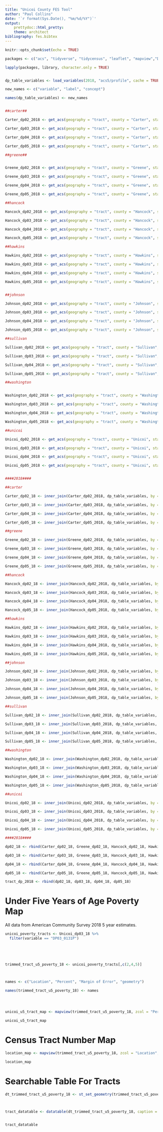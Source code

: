 ```yaml
---
title: "Unicoi County FES Tool"
author: "Paul Collins"
date: '`r format(Sys.Date(), "%m/%d/%Y")`'
output:
    prettydoc::html_pretty:
    theme: architect 
bibliography: fes.bibtex   
---
```


```r
knitr::opts_chunk$set(echo = TRUE)
```

```r
packages <- c("acs", "tidyverse", "tidycensus", "leaflet", "mapview","DT", "sf", "report")

lapply(packages, library, character.only = TRUE)


dp_table_variables <- load_variables(2018, "acs5/profile", cache = TRUE)

new_names <- c("variable", "label", "concept")

names(dp_table_variables) <- new_names


##carter##

Carter_dp02_2018 <- get_acs(geography = "tract", county = "Carter", state = "TN", table = "DP02", year = 2018, geometry = TRUE)

Carter_dp03_2018 <- get_acs(geography = "tract", county = "Carter", state = "TN", table = "DP03", year = 2018, geometry = TRUE)

Carter_dp04_2018 <- get_acs(geography = "tract", county = "Carter", state = "TN", table = "DP04", year = 2018, geometry = TRUE)

Carter_dp05_2018 <- get_acs(geography = "tract", county = "Carter", state = "TN", table = "DP05", year = 2018, geometry = TRUE)

##greene##


Greene_dp02_2018 <- get_acs(geography = "tract", county = "Greene", state = "TN", table = "DP02", year = 2018, geometry = TRUE)

Greene_dp03_2018 <- get_acs(geography = "tract", county = "Greene", state = "TN", table = "DP03", year = 2018, geometry = TRUE)

Greene_dp04_2018 <- get_acs(geography = "tract", county = "Greene", state = "TN", table = "DP04", year = 2018, geometry = TRUE)

Greene_dp05_2018 <- get_acs(geography = "tract", county = "Greene", state = "TN", table = "DP05", year = 2018, geometry = TRUE)

##hancock

Hancock_dp02_2018 <- get_acs(geography = "tract", county = "Hancock", state = "TN", table = "DP02", year = 2018, geometry = TRUE)

Hancock_dp03_2018 <- get_acs(geography = "tract", county = "Hancock", state = "TN", table = "DP03", year = 2018, geometry = TRUE)

Hancock_dp04_2018 <- get_acs(geography = "tract", county = "Hancock", state = "TN", table = "DP04", year = 2018, geometry = TRUE)

Hancock_dp05_2018 <- get_acs(geography = "tract", county = "Hancock", state = "TN", table = "DP05", year = 2018, geometry = TRUE)

##hawkins

Hawkins_dp02_2018 <- get_acs(geography = "tract", county = "Hawkins", state = "TN", table = "DP02", year = 2018, geometry = TRUE)

Hawkins_dp03_2018 <- get_acs(geography = "tract", county = "Hawkins", state = "TN", table = "DP03", year = 2018, geometry = TRUE)

Hawkins_dp04_2018 <- get_acs(geography = "tract", county = "Hawkins", state = "TN", table = "DP04", year = 2018, geometry = TRUE)

Hawkins_dp05_2018 <- get_acs(geography = "tract", county = "Hawkins", state = "TN", table = "DP05", year = 2018, geometry = TRUE)


##johnson

Johnson_dp02_2018 <- get_acs(geography = "tract", county = "Johnson", state = "TN", table = "DP02", year = 2018, geometry = TRUE)

Johnson_dp03_2018 <- get_acs(geography = "tract", county = "Johnson", state = "TN", table = "DP03", year = 2018, geometry = TRUE)

Johnson_dp04_2018 <- get_acs(geography = "tract", county = "Johnson", state = "TN", table = "DP04", year = 2018, geometry = TRUE)

Johnson_dp05_2018 <- get_acs(geography = "tract", county = "Johnson", state = "TN", table = "DP05", year = 2018, geometry = TRUE)

##sullivan

Sullivan_dp02_2018 <- get_acs(geography = "tract", county = "Sullivan", state = "TN", table = "DP02", year = 2018, geometry = TRUE)

Sullivan_dp03_2018 <- get_acs(geography = "tract", county = "Sullivan", state = "TN", table = "DP03", year = 2018, geometry = TRUE)

Sullivan_dp04_2018 <- get_acs(geography = "tract", county = "Sullivan", state = "TN", table = "DP04", year = 2018, geometry = TRUE)

Sullivan_dp05_2018 <- get_acs(geography = "tract", county = "Sullivan", state = "TN", table = "DP05", year = 2018, geometry = TRUE)

##washington


Washington_dp02_2018 <- get_acs(geography = "tract", county = "Washington", state = "TN", table = "DP02", year = 2018, geometry = TRUE)

Washington_dp03_2018 <- get_acs(geography = "tract", county = "Washington", state = "TN", table = "DP03", year = 2018, geometry = TRUE)

Washington_dp04_2018 <- get_acs(geography = "tract", county = "Washington", state = "TN", table = "DP04", year = 2018, geometry = TRUE)

Washington_dp05_2018 <- get_acs(geography = "tract", county = "Washington", state = "TN", table = "DP05", year = 2018, geometry = TRUE)

##unicoi

Unicoi_dp02_2018 <- get_acs(geography = "tract", county = "Unicoi", state = "TN", table = "DP02", year = 2018, geometry = TRUE)

Unicoi_dp03_2018 <- get_acs(geography = "tract", county = "Unicoi", state = "TN", table = "DP03", year = 2018, geometry = TRUE)

Unicoi_dp04_2018 <- get_acs(geography = "tract", county = "Unicoi", state = "TN", table = "DP04", year = 2018, geometry = TRUE)

Unicoi_dp05_2018 <- get_acs(geography = "tract", county = "Unicoi", state = "TN", table = "DP05", year = 2018, geometry = TRUE)


####2018####

##carter

Carter_dp02_18 <- inner_join(Carter_dp02_2018, dp_table_variables, by = "variable")

Carter_dp03_18 <- inner_join(Carter_dp03_2018, dp_table_variables, by = "variable")

Carter_dp04_18 <- inner_join(Carter_dp04_2018, dp_table_variables, by = "variable")

Carter_dp05_18 <- inner_join(Carter_dp05_2018, dp_table_variables, by = "variable")

##greene

Greene_dp02_18 <- inner_join(Greene_dp02_2018, dp_table_variables, by = "variable")

Greene_dp03_18 <- inner_join(Greene_dp03_2018, dp_table_variables, by = "variable")

Greene_dp04_18 <- inner_join(Greene_dp04_2018, dp_table_variables, by = "variable")

Greene_dp05_18 <- inner_join(Greene_dp05_2018, dp_table_variables, by = "variable")

##hancock

Hancock_dp02_18 <- inner_join(Hancock_dp02_2018, dp_table_variables, by = "variable")

Hancock_dp03_18 <- inner_join(Hancock_dp03_2018, dp_table_variables, by = "variable")

Hancock_dp04_18 <- inner_join(Hancock_dp04_2018, dp_table_variables, by = "variable")

Hancock_dp05_18 <- inner_join(Hancock_dp05_2018, dp_table_variables, by = "variable")

##hawkins  

Hawkins_dp02_18 <- inner_join(Hawkins_dp02_2018, dp_table_variables, by = "variable")

Hawkins_dp03_18 <- inner_join(Hawkins_dp03_2018, dp_table_variables, by = "variable")

Hawkins_dp04_18 <- inner_join(Hawkins_dp04_2018, dp_table_variables, by = "variable")

Hawkins_dp05_18 <- inner_join(Hawkins_dp05_2018, dp_table_variables, by = "variable")

##johnson

Johnson_dp02_18 <- inner_join(Johnson_dp02_2018, dp_table_variables, by = "variable")

Johnson_dp03_18 <- inner_join(Johnson_dp03_2018, dp_table_variables, by = "variable")

Johnson_dp04_18 <- inner_join(Johnson_dp04_2018, dp_table_variables, by = "variable")

Johnson_dp05_18 <- inner_join(Johnson_dp05_2018, dp_table_variables, by = "variable")

##sullivan

Sullivan_dp02_18 <- inner_join(Sullivan_dp02_2018, dp_table_variables, by = "variable")

Sullivan_dp03_18 <- inner_join(Sullivan_dp03_2018, dp_table_variables, by = "variable")

Sullivan_dp04_18 <- inner_join(Sullivan_dp04_2018, dp_table_variables, by = "variable")

Sullivan_dp05_18 <- inner_join(Sullivan_dp05_2018, dp_table_variables, by = "variable")

##washington

Washington_dp02_18 <- inner_join(Washington_dp02_2018, dp_table_variables, by = "variable")

Washington_dp03_18 <- inner_join(Washington_dp03_2018, dp_table_variables, by = "variable")

Washington_dp04_18 <- inner_join(Washington_dp04_2018, dp_table_variables, by = "variable")

Washington_dp05_18 <- inner_join(Washington_dp05_2018, dp_table_variables, by = "variable")

##unicoi

Unicoi_dp02_18 <- inner_join(Unicoi_dp02_2018, dp_table_variables, by = "variable")

Unicoi_dp03_18 <- inner_join(Unicoi_dp03_2018, dp_table_variables, by = "variable")

Unicoi_dp04_18 <- inner_join(Unicoi_dp04_2018, dp_table_variables, by = "variable")

Unicoi_dp05_18 <- inner_join(Unicoi_dp05_2018, dp_table_variables, by = "variable")

####2018####

dp02_18 <- rbind(Carter_dp02_18, Greene_dp02_18, Hancock_dp02_18, Hawkins_dp02_18, Johnson_dp02_18, Sullivan_dp02_18, Washington_dp02_18, Unicoi_dp02_18)

dp03_18 <- rbind(Carter_dp03_18, Greene_dp03_18, Hancock_dp03_18, Hawkins_dp03_18, Johnson_dp03_18, Sullivan_dp03_18, Washington_dp03_18, Unicoi_dp03_18)

dp04_18 <- rbind(Carter_dp04_18, Greene_dp04_18, Hancock_dp04_18, Hawkins_dp04_18, Johnson_dp04_18, Sullivan_dp04_18, Washington_dp04_18, Unicoi_dp04_18)

dp05_18 <- rbind(Carter_dp05_18, Greene_dp05_18, Hancock_dp05_18, Hawkins_dp05_18, Johnson_dp05_18, Sullivan_dp05_18, Washington_dp05_18, Unicoi_dp05_18)

tract_dp_2018 <- rbind(dp02_18, dp03_18, dp04_18, dp05_18)

```

# Under Five Years of Age Poverty Map

All data from American Community Survey 2018 5 year estimates. 

```r

unicoi_poverty_tracts <- Unicoi_dp03_18 %>%
  filter(variable == "DP03_0131P")
  




trimmed_tract_u5_poverty_18 <- unicoi_poverty_tracts[,c(2,4,5)]



names <- c("Location", "Percent", "Margin of Error", "geometry")

names(trimmed_tract_u5_poverty_18) <- names




unicoi_u5_tract_map <- mapview(trimmed_tract_u5_poverty_18, zcol = "Percent", layer.name = "<5 % in Poverty", legend = TRUE)

unicoi_u5_tract_map

```


# Census Tract Number Map

```r

location_map <- mapview(trimmed_tract_u5_poverty_18, zcol = "Location", layer.name = "Tract Number", legend = FALSE, map.types = "OpenStreetMap")

location_map

```

# Searchable Table For Tracts

```r
dt_trimmed_tract_u5_poverty_18 <- st_set_geometry(trimmed_tract_u5_poverty_18, NULL)



tract_datatable <- datatable(dt_trimmed_tract_u5_poverty_18, caption = "Percent of children under 5 Below the Poverty Level by Census Tract")


tract_datatable


```


